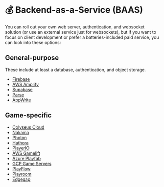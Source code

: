 
# 💰 Backend-as-a-Service (BAAS)

You can roll out your own web server, authentication, and websocket solution (or use an external service just for websockets), but if you want to focus on client development or prefer a batteries-included paid service, you can look into these options:

## General-purpose

These include at least a database, authentication, and object storage.

- [Firebase](https://firebase.google.com/)
- [AWS Amplify](https://aws.amazon.com/amplify/)
- [Supabase](https://supabase.com/)
- [Parse](https://parseplatform.org/)
- [AppWrite](https://appwrite.io/)

## Game-specific

- [Colyseus Cloud](https://colyseus.io/)
- [Nakama](https://heroiclabs.com/)
- [Photon](https://www.photonengine.com/)
- [Hathora](https://hathora.dev/)
- [PlayerIO](https://playerio.com/)
- [AWS Gamelift](https://aws.amazon.com/gamelift/)
- [Azure Playfab](https://playfab.com/)
- [GCP Game Servers](https://cloud.google.com/game-servers)
- [PlayFlow](https://playflowcloud.com/)
- [Playroom](https://joinplayroom.com/)
- [Edgegap](https://edgegap.com/)
